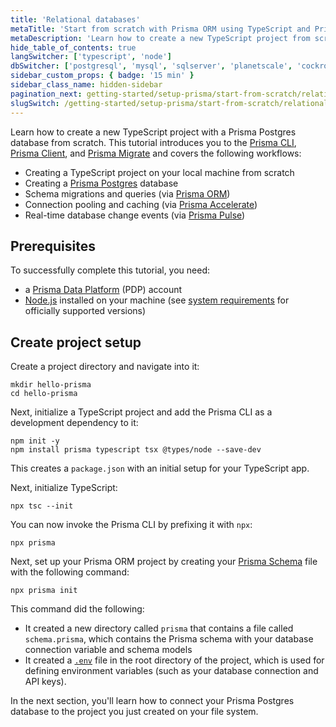 ```yaml
---
title: 'Relational databases'
metaTitle: 'Start from scratch with Prisma ORM using TypeScript and Prisma Postgres (15 min)'
metaDescription: 'Learn how to create a new TypeScript project from scratch by connecting Prisma ORM to your Prisma Postgres database and generating a Prisma Client for database access.'
hide_table_of_contents: true
langSwitcher: ['typescript', 'node']
dbSwitcher: ['postgresql', 'mysql', 'sqlserver', 'planetscale', 'cockroachdb', 'prismaPostgres']
sidebar_custom_props: { badge: '15 min' }
sidebar_class_name: hidden-sidebar
pagination_next: getting-started/setup-prisma/start-from-scratch/relational-databases/connect-your-database-typescript-prismaPostgres
slugSwitch: /getting-started/setup-prisma/start-from-scratch/relational-databases-
---
```


Learn how to create a new TypeScript project with a Prisma Postgres database from scratch. This tutorial introduces you to the [Prisma CLI](/orm/tools/prisma-cli), [Prisma Client](/orm/prisma-client), and [Prisma Migrate](/orm/prisma-migrate) and covers the following workflows:

- Creating a TypeScript project on your local machine from scratch
- Creating a [Prisma Postgres](https://www.prisma.io/postgres?utm_source=docs) database
- Schema migrations and queries (via [Prisma ORM](https://www.prisma.io/orm))
- Connection pooling and caching (via [Prisma Accelerate](https://www.prisma.io/accelerate))
- Real-time database change events (via [Prisma Pulse](https://www.prisma.io/pulse))

## Prerequisites

To successfully complete this tutorial, you need:
- a [Prisma Data Platform](https://console.prisma.io/) (PDP) account
- [Node.js](https://nodejs.org/en/) installed on your machine (see [system requirements](/orm/reference/system-requirements) for officially supported versions)

## Create project setup

Create a project directory and navigate into it:

```terminal copy
mkdir hello-prisma
cd hello-prisma
```

Next, initialize a TypeScript project and add the Prisma CLI as a development dependency to it:

```terminal copy
npm init -y
npm install prisma typescript tsx @types/node --save-dev
```

This creates a `package.json` with an initial setup for your TypeScript app.

Next, initialize TypeScript:

```terminal copy
npx tsc --init
```

You can now invoke the Prisma CLI by prefixing it with `npx`:

```terminal
npx prisma
```

Next, set up your Prisma ORM project by creating your [Prisma Schema](/orm/prisma-schema) file with the following command:

```terminal copy
npx prisma init
```

This command did the following:

- It created a new directory called `prisma` that contains a file called `schema.prisma`, which contains the Prisma schema with your database connection variable and schema models
- It created a [`.env`](/orm/more/development-environment/environment-variables/env-files) file in the root directory of the project, which is used for defining environment variables (such as your database connection and API keys).

In the next section, you'll learn how to connect your Prisma Postgres database to the project you just created on your file system.